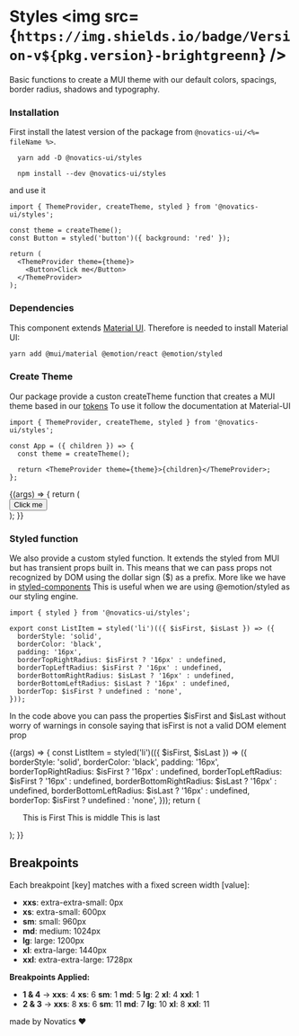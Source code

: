

<Meta title="Styles/Intro" />

# Styles <img src={`https://img.shields.io/badge/Version-v${pkg.version}-brightgreenn`} />

Basic functions to create a MUI theme with our default colors, spacings, border radius, shadows and typography.

### Installation

First install the latest version of the package from `@novatics-ui/<%= fileName %>`.

```shell
  yarn add -D @novatics-ui/styles
```

```shell
  npm install --dev @novatics-ui/styles
```

and use it

```tsx
import { ThemeProvider, createTheme, styled } from '@novatics-ui/styles';

const theme = createTheme();
const Button = styled('button')({ background: 'red' });

return (
  <ThemeProvider theme={theme}>
    <Button>Click me</Button>
  </ThemeProvider>
);
```

### Dependencies

This component extends [Material UI](https://mui.com/material-ui/customization/theming/). Therefore is needed to install Material UI:

```bash
yarn add @mui/material @emotion/react @emotion/styled
```

### Create Theme

Our package provide a custon createTheme function that creates a MUI theme based in our [tokens](/docs/tokens--colors)
To use it follow the documentation at Material-UI

```tsx
import { ThemeProvider, createTheme, styled } from '@novatics-ui/styles';

const App = ({ children }) => {
  const theme = createTheme();

  return <ThemeProvider theme={theme}>{children}</ThemeProvider>;
};
```

<Canvas>
  <Story name="Create Theme">
    {(args) => {
      return (
        <div style={{ display: 'flex', justifyContent: 'center' }}>
          <Button variant="contained">Click me</Button>
        </div>
      );
    }}
  </Story>
</Canvas>

### Styled function

We also provide a custom styled function. It extends the styled from MUI but has transient props built in.
This means that we can pass props not recognized by DOM using the dollar sign ($) as a prefix. More like we have in [styled-components](https://styled-components.com/docs/api#using-custom-props)
This is useful when we are using @emotion/styled as our styling engine.

```tsx
import { styled } from '@novatics-ui/styles';

export const ListItem = styled('li')(({ $isFirst, $isLast }) => ({
  borderStyle: 'solid',
  borderColor: 'black',
  padding: '16px',
  borderTopRightRadius: $isFirst ? '16px' : undefined,
  borderTopLeftRadius: $isFirst ? '16px' : undefined,
  borderBottomRightRadius: $isLast ? '16px' : undefined,
  borderBottomLeftRadius: $isLast ? '16px' : undefined,
  borderTop: $isFirst ? undefined : 'none',
}));
```

In the code above you can pass the properties $isFirst and $isLast without worry of warnings in console saying that isFirst is not a valid DOM element prop

<Canvas>
  <Story name="Styled Function">
    {(args) => {
      const ListItem = styled('li')(({ $isFirst, $isLast }) => ({
        borderStyle: 'solid',
        borderColor: 'black',
        padding: '16px',
        borderTopRightRadius: $isFirst ? '16px' : undefined,
        borderTopLeftRadius: $isFirst ? '16px' : undefined,
        borderBottomRightRadius: $isLast ? '16px' : undefined,
        borderBottomLeftRadius: $isLast ? '16px' : undefined,
        borderTop: $isFirst ? undefined : 'none',
      }));
      return (
        <ul
          style={{
            listStyleType: 'none',
          }}
        >
          <ListItem $isFirst>This is First</ListItem>
          <ListItem>This is middle</ListItem>
          <ListItem $isLast>This is last</ListItem>
        </ul>
      );
    }}
  </Story>
</Canvas>

## Breakpoints

Each breakpoint [key] matches with a fixed screen width [value]:

- **xxs**: extra-extra-small: 0px
- **xs**: extra-small: 600px
- **sm**: small: 960px
- **md**: medium: 1024px
- **lg**: large: 1200px
- **xl**: extra-large: 1440px
- **xxl**: extra-extra-large: 1728px

<Canvas>
  <Story name="Breakpoints">
    <GridBreakpoints />
  </Story>
</Canvas>

**Breakpoints Applied:**

- **1 & 4** -> **xxs**: 4 **xs**: 6 **sm**: 1 **md**: 5 **lg**: 2 **xl**: 4 **xxl**: 1
- **2 & 3** -> **xxs**: 8 **xs**: 6 **sm**: 11 **md**: 7 **lg**: 10 **xl**: 8 **xxl**: 11

made by Novatics ❤
